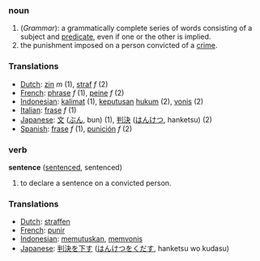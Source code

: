 === noun ===
#(''Grammar''): a grammatically complete series of words consisting of a subject and [[predicate]], even if one or the other is implied.
#the punishment imposed on a person convicted of a [[crime]].

=== Translations ===
*[[Dutch]]: [[zin]] ''m'' (1), [[straf]] ''f'' (2)
*[[French]]: [[phrase]] ''f'' (1), [[peine]] ''f'' (2)
*[[Indonesian]]: [[kalimat]] (1), [[putus|keputusan]] [[hukum]] (2), [[vonis]] (2)
*[[Italian]]: [[frase]] ''f'' (1)
*[[Japanese]]: [[文]] ([[ぶん]], bun) (1), [[判決]] ([[はんけつ]], hanketsu) (2)
*[[Spanish]]: [[frase]] ''f'' (1), [[punición]] ''f'' (2)

=== verb ===

'''sentence''' ([[sentenced]], sentenced)

#to declare a sentence on a convicted person.

=== Translations ===
*[[Dutch]]: [[straffen]]
*[[French]]: [[punir]]
*[[Indonesian]]: [[putus|memutuskan]], [[vonis|memvonis]]
*[[Japanese]]: [[判決]]を[[下す]] ([[はんけつ]]を[[くだす]], hanketsu wo kudasu)